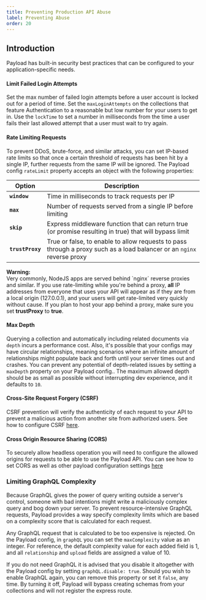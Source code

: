```yaml
---
title: Preventing Production API Abuse
label: Preventing Abuse
order: 20
---
```


## Introduction

Payload has built-in security best practices that can be configured to your application-specific needs.

#### Limit Failed Login Attempts

Set the max number of failed login attempts before a user account is locked out for a period of time. Set the `maxLoginAttempts` on the collections that feature Authentication to a reasonable but low number for your users to get in. Use the `lockTime` to set a number in milliseconds from the time a user fails their last allowed attempt that a user must wait to try again.

#### Rate Limiting Requests

To prevent DDoS, brute-force, and similar attacks, you can set IP-based rate limits so that once a certain threshold of requests has been hit by a single IP, further requests from the same IP will be ignored. The Payload config `rateLimit` property accepts an object with the following properties:

| Option                       | Description  |
| ---------------------------- | -------------|
| **`window`**                 | Time in milliseconds to track requests per IP |
| **`max`**                    | Number of requests served from a single IP before limiting |
| **`skip`**                   | Express middleware function that can return true (or promise resulting in true) that will bypass limit |
| **`trustProxy`**             | True or false, to enable to allow requests to pass through a proxy such as a load balancer or an `nginx` reverse proxy |

<Banner type="warning">
  <strong>Warning:</strong><br/>
  Very commonly, NodeJS apps are served behind `nginx` reverse proxies and similar. If you use rate-limiting while you're behind a proxy, <strong>all</strong> IP addresses from everyone that uses your API will appear as if they are from a local origin (127.0.0.1), and your users will get rate-limited very quickly without cause. If you plan to host your app behind a proxy, make sure you set <strong>trustProxy</strong> to <strong>true</strong>.
</Banner>

#### Max Depth

Querying a collection and automatically including related documents via `depth` incurs a performance cost. Also, it's possible that your configs may have circular relationships, meaning scenarios where an infinite amount of relationships might populate back and forth until your server times out and crashes. You can prevent any potential of depth-related issues by setting a `maxDepth` property on your Payload config.. The maximum allowed depth should be as small as possible without interrupting dev experience, and it defaults to `10`.

#### Cross-Site Request Forgery (CSRF)

CSRF prevention will verify the authenticity of each request to your API to prevent a malicious action from another site from authorized users. See how to configure CSRF [here](/docs/authentication/overview#csrf-protection).

#### Cross Origin Resource Sharing (CORS)

To securely allow headless operation you will need to configure the allowed origins for requests to be able to use the Payload API. You can see how to set CORS as well as other payload configuration settings [here](http://localhost:3000/docs/configuration/overview)

### Limiting GraphQL Complexity
Because GraphQL gives the power of query writing outside a server's control, someone with bad intentions might write a maliciously complex query and bog down your server. To prevent resource-intensive GraphQL requests, Payload provides a way specify complexity limits which are based on a complexity score that is calculated for each request.

Any GraphQL request that is calculated to be too expensive is rejected. On the Payload config, in `graphQL` you can set the `maxComplexity` value as an integer. For reference, the default complexity value for each added field is 1, and all `relationship` and `upload` fields are assigned a value of 10.

If you do not need GraphQL it is advised that you disable it altogether with the Payload config by setting `graphQL.disable: true`. Should you wish to enable GraphQL again, you can remove this property or set it `false`, any time. By turning it off, Payload will bypass creating schemas from your collections and will not register the express route.
